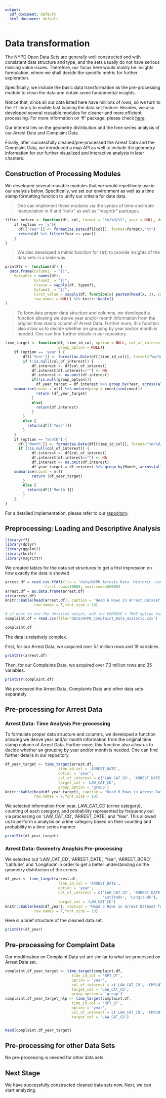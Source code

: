```yaml
---
output:
  pdf_document: default
  html_document: default
---
```

# Data transformation

The NYPD Open Data Sets are generally well constructed and with consistent data structure and type, and the sets usually do not have serious missing value issues. Therefore, our focus here would mainly be insights formulation, where we shall decide the specific metric for further exploration.

Specifically, we include the basic data transformation as the pre-processing module to clean the data and obtain some fundamental insights.

Notice that, since all our data listed here have millions of rows, so we turn to the `ff` library to enable fast loading the data set feature. Besides, we also developed several reusable modules for cleaner and more efficient processing. For more information on 'ff' package, please check [here](https://cran.r-project.org/web/packages/ff/index.html).

Our interest lies on the geometry distribution and the time series analysis of our Arrest Data and Complaint Data.

Finally, after successfully cleaned/pre-processed the Arrest Data and the Complaint Data, we introduced a map API as well to include the geometry information for our further visualized and interactive analysis in later chapters.


## Construction of Processing Modules

We developed several reusable modules that we would repetitively use in our analysis below. Specifically, we set our environment as well as a time stamp formatting function to unify our criteria for date data.

> One can implement these modules via the syntax of time-and-date manipulation in R and "knitr" as well as "magrittr" packages.

```r
filter_before <- function(df, col, format = "%m/%d/%Y", year = NULL, date = NULL, option = NULL) {
    if (option == 'y'){
      df[['Year']] <- format(as.Date(df[[col]], format=format),"%Y")
      return(df %>% filter(Year >= year))
    }
}
```

> We also developed a mimic function for str() to provide insights of the data sets in a table way.

```r
printStr <- function(df) {
  data.frame(Column1_ = "||",
    Variable = names(df),
             Column2_ = "||",
             Classe = sapply(df, typeof),
             Column3_ = "||",
             First_value = sapply(df, function(x) paste0(head(x, 3), collapse = ", ")),
             row.names = NULL) %>% knitr::kable()
}
```

> To formulate proper data structure and columns, we developed a function allowing we derive year and/or month information from the original time stamp column of Arrest Data. Further more, this function also allow us to decide whether an grouping by year and/or month is needed. One can find further details in our repository.

```r
time_target <- function(df, time_id_col, option = NULL, col_of_interest = NULL, target_col  = NULL,
                        group_option = NULL){
    if (option == 'year') {
        df[['Year']] <- format(as.Date(df[[time_id_col]], format="%m/%d/%Y"),"%Y")
        if (!is.null(col_of_interest)) {
            df.interest <- df[col_of_interest]
            df.interest[df.interest==""] <- NA
            df.interest <- na.omit(df.interest)
            if(!is.null(group_option)){
              df_year_target = df.interest %>% group_by(Year, across(all_of(target_col))) %>% 
    summarise(count = n()) %>% mutate(prop = count/sum(count))
              return (df_year_target)
            }
            else{
              return(df.interest)
            }
        }
        else {
          return(df[['Year']])
        }
    }
    if (option == "month") {
      df[['Month']] <- format(as.Date(df[[time_id_col]], format="%m/%d/%Y"),"%m")
      if (!is.null(col_of_interest)) {
            df.interest <- df[col_of_interest]
            df.interest[df.interest==""] <- NA
            df.interest <- na.omit(df.interest)
            df_year_target = df.interest %>% group_by(Month, across(all_of(target_col))) %>% 
    summarise(count = n())
            return (df_year_target)
        }
        else {
          return(df[['Month']])
        }
    }
}
```

For a detailed implementation, please refer to our [repository](https://github.com/Kitatine/ny-crime-edav-2021).

## Preprocessing: Loading and Descriptive Analysis

```r
library(ff)
library(dplyr)
library(ggplot2)
library(knitr)
library(magrittr)
```

We created tables for the data set structures to get a first impression on how exactly the data is showed.

```r
arrest.df = read.csv.ffdf(file = 'data/NYPD_Arrests_Data__Historic_.csv', header=TRUE, 
                  first.rows=10000, next.rows=50000)
arrest.df = as.data.frame(arrest.df)
str(arrest.df)
knitr::kable(head(arrest.df), caption = "Head 6 Rows in Arrest Dataset for Temporal Analysis",
             row.names = F,font_size = 10)
```

```r
# if want to see the detailed output, add the VERBOSE = TRUE option for the read.csv.ffdf function
complaint.df = read.csv(file="data/NYPD_Complaint_Data_Historic.csv")

complaint.df
```


The data is relatively complex.

First, for our Arrest Data, we acquired over 5.1 million rows and 19 variables.

```r
printStr(arrest.df)
```

Then, for our Complaints Data, we acquired over 7.3 million rows and 35 variables.

```r
printStr(complaint.df)
```

We processed the Arrest Data, Complaints Data and other data sets separately.

## Pre-processing for Arrest Data
### Arrest Data: Time Analysis Pre-processing

To formulate proper data structure and columns, we developed a function allowing we derive year and/or month information from the original time stamp column of Arrest Data. Further more, this function also allow us to decide whether an grouping by year and/or month is needed. One can find further details in our repository.

```r
df_year_target <- time_target(arrest.df, 
                        time_id_col = 'ARREST_DATE',
                        option = 'year',
                        col_of_interest = c('LAW_CAT_CD', 'ARREST_DATE', 'Year'),
                        target_col = 'LAW_CAT_CD',
                        group_option = 'group')
knitr::kable(head(df_year_target), caption = "Head 6 Rows in Arrest Dataset for Temporal Analysis",
             row.names = F,font_size = 10)
```

We selected information from year, LAW_CAT_CD (crime category), counting of each category, and probability represented by frequency out via processing on 'LAW_CAT_CD', 'ARREST_DATE', and 'Year'. This allowed us to perform a analysis on crime category based on their counting and probability in a time series manner.

```r
printStr(df_year_target)
```


### Arrest Data: Geometry Anaylsis Pre-processing

We selected out 'LAW_CAT_CD', 'ARREST_DATE', 'Year', 'ARREST_BORO', 'Latitude', and 'Longitude' in order to get a better understanding on the geometry distribution of the crimes.

```r
df_year <- time_target(arrest.df, 
                        time_id_col = 'ARREST_DATE',
                        option = 'year',
                        col_of_interest = c('LAW_CAT_CD', 'ARREST_DATE', 'Year', 'ARREST_BORO',
                                            'Latitude', 'Longitude'),
                        target_col = 'LAW_CAT_CD')
knitr::kable(head(df_year), caption = "Head 6 Rows in Arrest Dataset for Spatial Analysis",
             row.names = F,font_size = 10)
```

Here is a brief structure of the cleaned data set.

```r
printStr(df_year)
```


## Pre-processing for Complaint Data
Our modification on Complaint Data set are similar to what we processed on Arrest Data set.

```r
complaint.df_year_target <- time_target(complaint.df, 
                              time_id_col = 'RPT_DT',
                              option = 'year',
                              col_of_interest = c('LAW_CAT_CD', 'CMPLNT_FR_DT', 'Year'),
                              target_col = 'LAW_CAT_CD',
                              group_option = 'group')
complaint.df_year_target_nlp <- time_target(complaint.df, 
                              time_id_col = 'RPT_DT',
                              option = 'year',
                              col_of_interest = c('LAW_CAT_CD', 'CMPLNT_FR_DT', 'OFNS_DESC', 'Year'),
                              target_col = 'LAW_CAT_CD')


head(complaint.df_year_target)
```

## Pre-processing for other Data Sets
No pre-processing is needed for other data sets.

## Next Stage

We have successfully constructed cleaned data sets now. Next, we can start analyzing.
